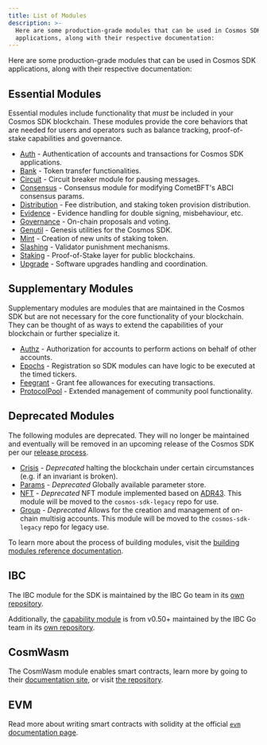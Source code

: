 ```yaml
---
title: List of Modules
description: >-
  Here are some production-grade modules that can be used in Cosmos SDK
  applications, along with their respective documentation:
---
```

Here are some production-grade modules that can be used in Cosmos SDK applications, along with their respective documentation:

## Essential Modules

Essential modules include functionality that *must* be included in your Cosmos SDK blockchain.
These modules provide the core behaviors that are needed for users and operators such as balance tracking,
proof-of-stake capabilities and governance.

* [Auth](/docs/sdk/vnext/build/modules/auth/README) - Authentication of accounts and transactions for Cosmos SDK applications.
* [Bank](/docs/sdk/vnext/build/modules/bank/README) - Token transfer functionalities.
* [Circuit](/docs/sdk/vnext/build/modules/circuit/README) - Circuit breaker module for pausing messages.
* [Consensus](/docs/sdk/vnext/build/modules/consensus/README) - Consensus module for modifying CometBFT's ABCI consensus params.
* [Distribution](/docs/sdk/vnext/build/modules/distribution/README) - Fee distribution, and staking token provision distribution.
* [Evidence](/docs/sdk/vnext/build/modules/evidence/README) - Evidence handling for double signing, misbehaviour, etc.
* [Governance](/docs/sdk/vnext/build/modules/gov/README) - On-chain proposals and voting.
* [Genutil](/docs/sdk/vnext/build/modules/genutil/README) - Genesis utilities for the Cosmos SDK.
* [Mint](/docs/sdk/vnext/build/modules/mint/README) - Creation of new units of staking token.
* [Slashing](/docs/sdk/vnext/build/modules/slashing/README) - Validator punishment mechanisms.
* [Staking](/docs/sdk/vnext/build/modules/staking/README) - Proof-of-Stake layer for public blockchains.
* [Upgrade](/docs/sdk/vnext/build/modules/upgrade/README) - Software upgrades handling and coordination.

## Supplementary Modules

Supplementary modules are modules that are maintained in the Cosmos SDK but are not necessary for
the core functionality of your blockchain.  They can be thought of as ways to extend the
capabilities of your blockchain or further specialize it.

* [Authz](/docs/sdk/vnext/build/modules/authz/README) - Authorization for accounts to perform actions on behalf of other accounts.
* [Epochs](/docs/sdk/vnext/build/modules/epochs/README) - Registration so SDK modules can have logic to be executed at the timed tickers.
* [Feegrant](/docs/sdk/vnext/build/modules/feegrant/README) - Grant fee allowances for executing transactions.
* [ProtocolPool](/docs/sdk/vnext/build/modules/protocolpool/README) - Extended management of community pool functionality.

## Deprecated Modules

The following modules are deprecated.  They will no longer be maintained and eventually will be removed
in an upcoming release of the Cosmos SDK per our [release process](https://github.com/cosmos/cosmos-sdk/blob/main/RELEASE_PROCESS.md).

* [Crisis](/docs/sdk/vnext/build/modules/crisis/README) - *Deprecated* halting the blockchain under certain circumstances (e.g. if an invariant is broken).
* [Params](/docs/sdk/vnext/build/modules/params/README) - *Deprecated* Globally available parameter store.
* [NFT](/docs/sdk/vnext/build/modules/nft/README) - *Deprecated* NFT module implemented based on [ADR43](https://docs.cosmos.network/main/build/architecture/adr-043-nft-module).  This module will be moved to the `cosmos-sdk-legacy` repo for use.
* [Group](/docs/sdk/vnext/build/modules/group/README) - *Deprecated* Allows for the creation and management of on-chain multisig accounts.  This module will be moved to the `cosmos-sdk-legacy` repo for legacy use.

To learn more about the process of building modules, visit the [building modules reference documentation](https://docs.cosmos.network/main/building-modules/intro).

## IBC

The IBC module for the SDK is maintained by the IBC Go team in its [own repository](https://github.com/cosmos/ibc-go).

Additionally, the [capability module](https://github.com/cosmos/ibc-go/tree/fdd664698d79864f1e00e147f9879e58497b5ef1/modules/capability) is from v0.50+ maintained by the IBC Go team in its [own repository](https://github.com/cosmos/ibc-go/tree/fdd664698d79864f1e00e147f9879e58497b5ef1/modules/capability).

## CosmWasm

The CosmWasm module enables smart contracts, learn more by going to their [documentation site](https://book.cosmwasm.com/), or visit [the repository](https://github.com/CosmWasm/cosmwasm).

## EVM

Read more about writing smart contracts with solidity at the official [`evm` documentation page](https://evm.cosmos.network/).
